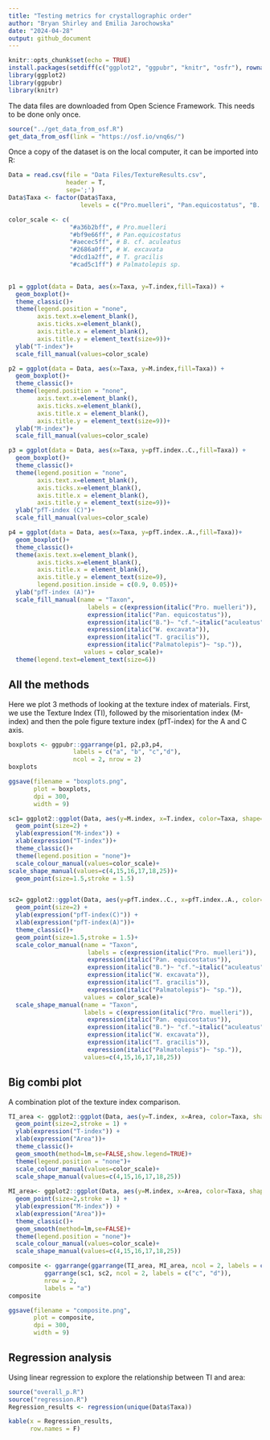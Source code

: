 ```yaml
---
title: "Testing metrics for crystallographic order"
author: "Bryan Shirley and Emilia Jarochowska"
date: "2024-04-28"
output: github_document
---
```



```r
knitr::opts_chunk$set(echo = TRUE)
install.packages(setdiff(c("ggplot2", "ggpubr", "knitr", "osfr"), rownames(installed.packages())))  
library(ggplot2)
library(ggpubr)
library(knitr)
```

The data files are downloaded from Open Science Framework. This needs to be done only once.
```r
source("../get_data_from_osf.R")
get_data_from_osf(link = "https://osf.io/vnq6s/")
```

Once a copy of the dataset is on the local computer, it can be imported into R:
```r
Data = read.csv(file = "Data Files/TextureResults.csv",
                header = T, 
                sep=';')
Data$Taxa <- factor(Data$Taxa, 
                    levels = c("Pro.muelleri", "Pan.equicostatus", "B. cf. aculeatus", "W. excavata", "T. gracilis", "Palmatolepis sp."))
```


```r
color_scale <- c(
                 "#a36b2bff", # Pro.muelleri
                 "#bf9e66ff", # Pan.equicostatus
                 "#aecec5ff", # B. cf. aculeatus
                 "#2686a0ff", # W. excavata
                 "#dcd1a2ff", # T. gracilis
                 "#cad5c1ff") # Palmatolepis sp.
                 

p1 = ggplot(data = Data, aes(x=Taxa, y=T.index,fill=Taxa)) + 
  geom_boxplot()+
  theme_classic()+
  theme(legend.position = "none",
        axis.text.x=element_blank(),
        axis.ticks.x=element_blank(),
        axis.title.x = element_blank(),
        axis.title.y = element_text(size=9))+
  ylab("T-index")+
  scale_fill_manual(values=color_scale)

p2 = ggplot(data = Data, aes(x=Taxa, y=M.index,fill=Taxa)) + 
  geom_boxplot()+
  theme_classic()+
  theme(legend.position = "none",
        axis.text.x=element_blank(),
        axis.ticks.x=element_blank(),
        axis.title.x = element_blank(),
        axis.title.y = element_text(size=9))+
  ylab("M-index")+
  scale_fill_manual(values=color_scale)

p3 = ggplot(data = Data, aes(x=Taxa, y=pfT.index..C.,fill=Taxa)) + 
  geom_boxplot()+
  theme_classic()+
  theme(legend.position = "none",
        axis.text.x=element_blank(),
        axis.ticks.x=element_blank(),
        axis.title.x = element_blank(),
        axis.title.y = element_text(size=9))+
  ylab("pfT-index (C)")+
  scale_fill_manual(values=color_scale)

p4 = ggplot(data = Data, aes(x=Taxa, y=pfT.index..A.,fill=Taxa))+ 
  geom_boxplot()+
  theme_classic()+
  theme(axis.text.x=element_blank(),
        axis.ticks.x=element_blank(),
        axis.title.x = element_blank(),
        axis.title.y = element_text(size=9),
        legend.position.inside = c(0.9, 0.05))+
  ylab("pfT-index (A)")+
  scale_fill_manual(name = "Taxon", 
                      labels = c(expression(italic("Pro. muelleri")),                 
                      expression(italic("Pan. equicostatus")),            
                      expression(italic("B.")~ "cf."~italic("aculeatus")),          
                      expression(italic("W. excavata")),           
                      expression(italic("T. gracilis")),            
                      expression(italic("Palmatolepis")~ "sp.")),
                     values = color_scale)+
  theme(legend.text=element_text(size=6))
```

## All the methods

Here we plot 3 methods of looking at the texture index of materials. First, we use the Texture Index (TI), followed by the misorientation index (M-index) and then the pole figure texture index  (pfT-index) for the A and C axis. 

```r
boxplots <- ggpubr::ggarrange(p1, p2,p3,p4,
                  labels = c("a", "b", "c","d"),
                  ncol = 2, nrow = 2)
boxplots
```


```r
ggsave(filename = "boxplots.png",
       plot = boxplots,
       dpi = 300,
       width = 9)
```

```r
sc1= ggplot2::ggplot(Data, aes(y=M.index, x=T.index, color=Taxa, shape=Taxa)) + 
  geom_point(size=2) + 
  ylab(expression("M-index")) + 
  xlab(expression("T-index"))+
  theme_classic()+
  theme(legend.position = "none")+
  scale_colour_manual(values=color_scale)+
scale_shape_manual(values=c(4,15,16,17,18,25))+
  geom_point(size=1.5,stroke = 1.5)


sc2= ggplot2::ggplot(Data, aes(y=pfT.index..C., x=pfT.index..A., color=Taxa, shape=Taxa)) + 
  geom_point(size=2) + 
  ylab(expression("pfT-index(C)")) + 
  xlab(expression("pfT-index(A)"))+
  theme_classic()+
  geom_point(size=1.5,stroke = 1.5)+
  scale_color_manual(name = "Taxon", 
                      labels = c(expression(italic("Pro. muelleri")),                 
                      expression(italic("Pan. equicostatus")),            
                      expression(italic("B.")~ "cf."~italic("aculeatus")),          
                      expression(italic("W. excavata")),           
                      expression(italic("T. gracilis")),            
                      expression(italic("Palmatolepis")~ "sp.")),
                     values = color_scale)+
  scale_shape_manual(name = "Taxon",
                     labels = c(expression(italic("Pro. muelleri")),                 
                      expression(italic("Pan. equicostatus")),            
                      expression(italic("B.")~ "cf."~italic("aculeatus")),          
                      expression(italic("W. excavata")),           
                      expression(italic("T. gracilis")),            
                      expression(italic("Palmatolepis")~ "sp.")),
                     values=c(4,15,16,17,18,25))

```

## Big combi plot

A combination plot of the texture index comparison.

```r
TI_area <- ggplot2::ggplot(Data, aes(y=T.index, x=Area, color=Taxa, shape=Taxa)) + 
  geom_point(size=2,stroke = 1) + 
  ylab(expression("T-index")) + 
  xlab(expression("Area"))+
  theme_classic()+
  geom_smooth(method=lm,se=FALSE,show.legend=TRUE)+
  theme(legend.position = "none")+
  scale_colour_manual(values=color_scale)+
  scale_shape_manual(values=c(4,15,16,17,18,25))
  
MI_area<- ggplot2::ggplot(Data, aes(y=M.index, x=Area, color=Taxa, shape=Taxa)) + 
  geom_point(size=2,stroke = 1) + 
  ylab(expression("M-index")) + 
  xlab(expression("Area"))+
  theme_classic()+
  geom_smooth(method=lm,se=FALSE)+
  theme(legend.position = "none")+
  scale_colour_manual(values=color_scale)+ 
  scale_shape_manual(values=c(4,15,16,17,18,25))

```

```r
composite <- ggarrange(ggarrange(TI_area, MI_area, ncol = 2, labels = c("a", "b")),
          ggarrange(sc1, sc2, ncol = 2, labels = c("c", "d")),
          nrow = 2, 
          labels = "a")
composite
```

```r
ggsave(filename = "composite.png",
       plot = composite,
       dpi = 300,
       width = 9)
```

## Regression analysis

Using linear regression to explore the relationship between TI and area:

```r
source("overall_p.R")
source("regression.R")
Regression_results <- regression(unique(Data$Taxa))
```

```r
kable(x = Regression_results,
      row.names = F)
```
